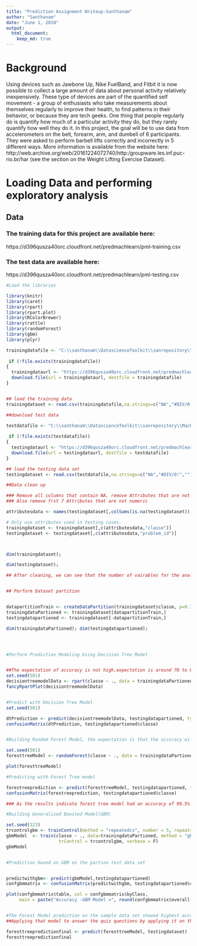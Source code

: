 ```yaml
---
title: "Prediction Assignment Writeup-Santhanam"
author: "Santhanam"
date: "June 1, 2018"
output: 
  html_document:
    keep_md: true
---
```



# Background

Using devices such as Jawbone Up, Nike FuelBand, and Fitbit it is now possible to collect a large amount of data about personal activity relatively inexpensively. These type of devices are part of the quantified self movement - a group of enthusiasts who take measurements about themselves regularly to improve their health, to find patterns in their behavior, or because they are tech geeks. One thing that people regularly do is quantify how much of a particular activity they do, but they rarely quantify how well they do it. In this project, the goal will be to use data from accelerometers on the belt, forearm, arm, and dumbell of 6 participants. They were asked to perform barbell lifts correctly and incorrectly in 5 different ways. More information is available from the website here: http://web.archive.org/web/20161224072740/http:/groupware.les.inf.puc-rio.br/har (see the section on the Weight Lifting Exercise Dataset).

# Loading Data and performing exploratory analysis

## Data 

### The training data for this project are available here:

https://d396qusza40orc.cloudfront.net/predmachlearn/pml-training.csv

### The test data are available here:

https://d396qusza40orc.cloudfront.net/predmachlearn/pml-testing.csv

```r
#Load the libraries

library(knitr)
library(caret)
library(rpart)
library(rpart.plot)
library(RColorBrewer)
library(rattle)
library(randomForest)
library(gbm)
library(plyr)

trainingdatafile <- "C:\\santhanam\\DatascienceToolkit\\sanrepository\\MachinelearningProject\\pml-training.csv"
 
 if (!file.exists(trainingdatafile))
{
  trainingdataurl <- "https://d396qusza40orc.cloudfront.net/predmachlearn/pml-training.csv"
  download.file(url = trainingdataurl, destfile = trainingdatafile)
}


## load the training data
trainingdataset <- read.csv(trainingdatafile,na.strings=c("NA","#DIV/0!",""))

##download test data

testdatafile <- "C:\\santhanam\\DatascienceToolkit\\sanrepository\\MachinelearningProject\\pml-testing.csv"
 
 if (!file.exists(testdatafile))
{
  testingdataurl <- "https://d396qusza40orc.cloudfront.net/predmachlearn/pml-testing.csv"
  download.file(url = testingdataurl, destfile = testdatafile)
}

## load the testing data set
testingdataset <- read.csv(testdatafile,na.strings=c("NA","#DIV/0!",""))

##Data clean up

### Remove all columns that contain NA, remove Attributes that are not in the testing dataset.
### Also remove frst 7 Attributes that are not numeric

attributesdata <- names(testingdataset[,colSums(is.na(testingdataset)) == 0])[8:59]

# Only use attributes used in testing cases.
trainingdataset <- trainingdataset[,c(attributesdata,"classe")]
testingdataset <- testingdataset[,c(attributesdata,"problem_id")]



dim(trainingdataset); 

dim(testingdataset);

## After cleaning, we can see that the number of vairables for the analysis are now only 53


## Perform Dataset partition


datapartitionTrain <- createDataPartition(trainingdataset$classe, p=0.7, list=FALSE)
trainingdataPartioned <- trainingdataset[datapartitionTrain,]
testingdatapartioned <- trainingdataset[-datapartitionTrain,]

dim(trainingdataPartioned); dim(testingdatapartioned);




#Perform Prediction Modeling Using Decision Tree Model


##The expectation of accuracy is not high,expectation is around 70 to 80%
set.seed(501)
decisiontreemodelData <- rpart(classe ~ ., data = trainingdataPartioned, method="class", control = rpart.control(method = "cv", number = 5))
fancyRpartPlot(decisiontreemodelData)


#Predict with Decision Tree Model
set.seed(501)

dtPrediction <- predict(decisiontreemodelData, testingdatapartioned, type = "class")
confusionMatrix(dtPrediction, testingdatapartioned$classe)


#Building Random Forest Model, the expectation is that the accuracy will be very high close to 99%

set.seed(501)
foresttreeModel <- randomForest(classe ~ ., data = trainingdataPartioned, method = "rf", importance = T, trControl = trainControl(method = "cv", classProbs=TRUE,savePredictions=TRUE,allowParallel=TRUE, number = 5))

plot(foresttreeModel)

#Predicting with Forest Tree model

forestreeprediction <- predict(foresttreeModel, testingdatapartioned, type = "class")
confusionMatrix(forestreeprediction, testingdatapartioned$classe)

### As the results indicate forest tree model had an accuracy of 99.5% with sample test date

#Building Generalized Boosted Model(GBM)

set.seed(123)
trcontrolgbm <- trainControl(method = "repeatedcv", number = 5, repeats = 1)
gbmModel  <- train(classe ~ ., data=trainingdataPartioned, method = "gbm",
                    trControl = trcontrolgbm, verbose = F)
gbmModel


#Prediction based on GBM on the partion test data set


predictwithgbm<- predict(gbmModel,testingdatapartioned)
confgbmmatrix <- confusionMatrix(predictwithgbm, testingdatapartioned$classe)

plot(confgbmmatrix$table, col = confgbmmatrix$byClass, 
     main = paste("Accuracy -GBM Model =", round(confgbmmatrix$overall['Accuracy'], 4)))


#The Forest Model prediction on the sample data set showed highest accouracy.
##Applying that model to answer the quiz questions by applying it on the full testdata set

foresttreepredictionfinal <- predict(foresttreeModel, testingdataset)
foresttreepredictionfinal

```
